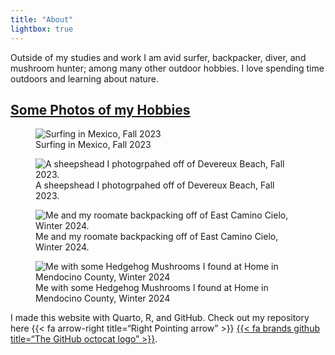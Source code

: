 ```yaml
---
title: "About"
lightbox: true
---
```


Outside of my studies and work I am avid surfer, backpacker, diver, and mushroom hunter; among many other outdoor hobbies. I love spending time outdoors and learning about nature.

## [Some Photos of my Hobbies]{.underline}

::: {layout="[[1, 1], [1, 1]]"}
![Surfing in Mexico, Fall 2023](images/P6020024.jpeg){group="Hobbies"}

![A sheepshead I photogrpahed off of Devereux Beach, Fall 2023.](images/DSCN0743.jpeg){group="Hobbies"}

![Me and my roomate backpacking off of East Camino Cielo, Winter 2024.](images/DSCN1044.jpeg){group="Hobbies"}

![Me with some Hedgehog Mushrooms I found at Home in Mendocino County, Winter 2024](images/IMG_0660.jpeg){group="Hobbies"}
:::

I made this website with Quarto, R, and GitHub. Check out my repository here {{< fa arrow-right title="Right Pointing arrow" >}} [{{< fa brands github title="The GitHub octocat logo" >}}](https://github.com/dtfrees/dtfrees.github.io).
